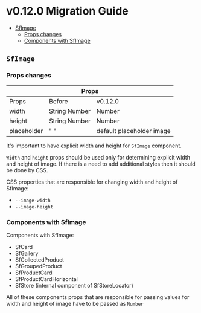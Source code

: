 
<Meta title="Releases/v0.12.x - Latest Minor/v0.12.0/Migration Guide"  />

# v0.12.0 Migration Guide 

- [SfImage](#sfimage)
  - [Props changes](#props-changes)
  - [Components with SfImage](#components-with-SfImage)

## `SfImage`

### Props changes

<table>
  <thead>
    <tr>
      <th colspan="3">Props</th>
    </tr>
  </thead>
  <tbody>
    <tr>
      <td>Props</td>
      <td>Before</td>
      <td>v0.12.0</td>
    </tr>
    <tr>
      <td>width</td>
      <td>String Number</td>
      <td>Number</td>
    </tr>
    <tr>
      <td>height</td>
      <td>String Number</td>
      <td>Number</td>
    </tr>
    <tr>
     <td>placeholder</td>
      <td>" "</td>
      <td>default placeholder image</td>
    </tr>
  </tbody>
</table>

It's important to have explicit width and height for `SfImage` component.

`Width` and `height` props should be used only for determining explicit width and height of image. 
If there is a need to add additional styles then it should be done by CSS.

CSS properties that are responsible for changing width and height of SfImage:
- `--image-width`
- `--image-height`

### Components with SfImage

Components with SfImage:
- SfCard
- SfGallery
- SfCollectedProduct
- SfGroupedProduct
- SfProductCard
- SfProductCardHorizontal
- SfStore (internal component of SfStoreLocator)

All of these components props that are responsible for passing values for width and height of image have to be passed as `Number`
